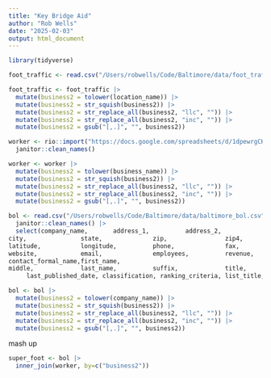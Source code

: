 ```yaml
---
title: "Key Bridge Aid"
author: "Rob Wells"
date: "2025-02-03"
output: html_document
---
```


```r
library(tidyverse)
```


```r
foot_traffic <- read.csv("/Users/robwells/Code/Baltimore/data/foot_traffic_geocode_lookup.csv")
```

```r
foot_traffic <- foot_traffic |> 
  mutate(business2 = tolower(location_name)) |> 
  mutate(business2 = str_squish(business2)) |> 
  mutate(business2 = str_replace_all(business2, "llc", "")) |> 
  mutate(business2 = str_replace_all(business2, "inc", "")) |> 
  mutate(business2 = gsub("[,.]", "", business2))


```

```r
worker <- rio::import("https://docs.google.com/spreadsheets/d/1dpewrgCK18zz6tAUtmtg0rT1sNKLeGcOi2VFMHQyV6c/edit?gid=1336766514#gid=1336766514", which = "Port_Baltimore_Worker_Retention_Program") |> 
  janitor::clean_names()
```

```r
worker <- worker |> 
  mutate(business2 = tolower(business_name)) |> 
  mutate(business2 = str_squish(business2)) |> 
  mutate(business2 = str_replace_all(business2, "llc", "")) |> 
  mutate(business2 = str_replace_all(business2, "inc", "")) |> 
  mutate(business2 = gsub("[,.]", "", business2))


```

```r
bol <- read.csv("/Users/robwells/Code/Baltimore/data/baltimore_bol.csv") |> 
  janitor::clean_names() |> 
  select(company_name,       address_1,          address_2,         
city,               state,              zip,                zip4,              
latitude,           longitude,          phone,              fax,               
website,            email,              employees,          revenue,           
contact_formal_name,first_name,        
middle,             last_name,          suffix,             title,             
     last_published_date, classification, ranking_criteria, list_title, company_id, business_info) 
```

```r
bol <- bol |> 
  mutate(business2 = tolower(company_name)) |> 
  mutate(business2 = str_squish(business2)) |> 
  mutate(business2 = str_replace_all(business2, "llc", "")) |> 
  mutate(business2 = str_replace_all(business2, "inc", "")) |> 
  mutate(business2 = gsub("[,.]", "", business2))
```


mash up
```r

super_foot <- bol |> 
  inner_join(worker, by=c("business2"))

```

